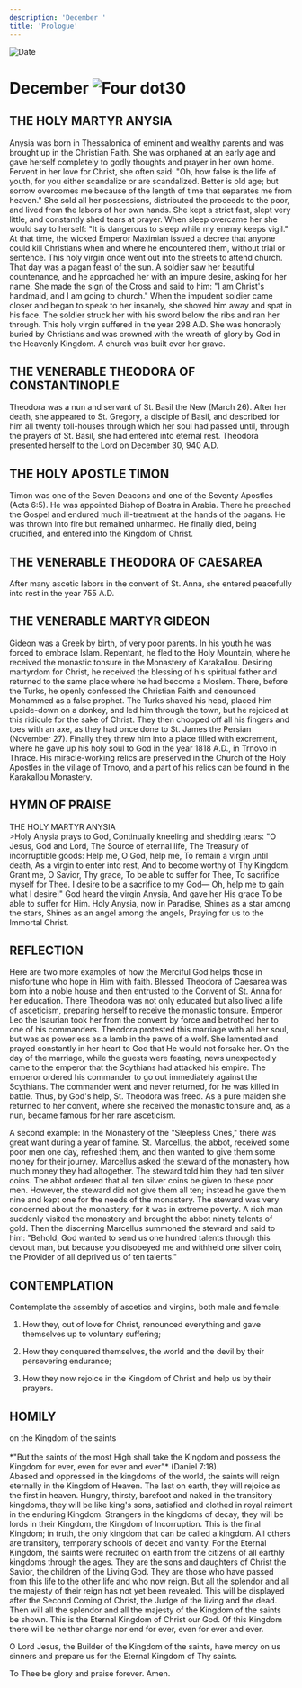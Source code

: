 ```yaml
---
description: 'December '
title: 'Prologue'
---
```


<RunningHead />
<Image src="/title-imprint.png" height={68} width={50} alt="Date" className="title-imprint"/>

# <div id="date">December <Image className="four-dot" src="/four-dot.png" height={15} width={15} alt="Four dot" />30</div>

## THE HOLY MARTYR ANYSIA

Anysia was born in Thessalonica of eminent and wealthy parents and was brought up in the Christian Faith. She was orphaned at an early age and gave herself completely to godly thoughts and prayer in her own home. Fervent in her love for Christ, she often said: "Oh, how false is the life of youth, for you either scandalize or are scandalized. Better is old age; but sorrow overcomes me because of the length of time that separates me from heaven." She sold all her possessions, distributed the proceeds to the poor, and lived from the labors of her own hands. She kept a strict fast, slept very little, and constantly shed tears at prayer. When sleep overcame her she would say to herself: "It is dangerous to sleep while my enemy keeps vigil." At that time, the wicked Emperor Maximian issued a decree that anyone could kill Christians when and where he encountered them, without trial or sentence. This holy virgin once went out into the streets to attend church. That day was a pagan feast of the sun. A soldier saw her beautiful countenance, and he approached her with an impure desire, asking for her name. She made the sign of the Cross and said to him: "I am Christ's handmaid, and I am going to church." When the impudent soldier came closer and began to speak to her insanely, she shoved him away and spat in his face. The soldier struck her with his sword below the ribs and ran her through. This holy virgin suffered in the year 298 A.D. She was honorably buried by Christians and was crowned with the wreath of glory by God in the Heavenly Kingdom. A church was built over her grave.

## THE VENERABLE THEODORA OF CONSTANTINOPLE

Theodora was a nun and servant of St. Basil the New (March 26). After her death, she appeared to St. Gregory, a disciple of Basil, and described for him all twenty toll-houses through which her soul had passed until, through the prayers of St. Basil, she had entered into eternal rest. Theodora presented herself to the Lord on December 30, 940 A.D.

## THE HOLY APOSTLE TIMON

Timon was one of the Seven Deacons and one of the Seventy Apostles (Acts 6:5). He was appointed Bishop of Bostra in Arabia. There he preached the Gospel and endured much ill-treatment at the hands of the pagans. He was thrown into fire but remained unharmed. He finally died, being crucified, and entered into the Kingdom of Christ. 

## THE VENERABLE THEODORA OF CAESAREA

After many ascetic labors in the convent of St. Anna, she entered peacefully into rest in the year 755 A.D.

## THE VENERABLE MARTYR GIDEON

Gideon was a Greek by birth, of very poor parents. In his youth he was forced to embrace Islam. Repentant, he fled to the Holy Mountain, where he received the monastic tonsure in the Monastery of Karakallou. Desiring martyrdom for Christ, he received the blessing of his spiritual father and returned to the same place where he had become a Moslem. There, before the Turks, he openly confessed the Christian Faith and denounced Mohammed as a false prophet. The Turks shaved his head, placed him upside-down on a donkey, and led him through the town, but he rejoiced at this ridicule for the sake of Christ. They then chopped off all his fingers and toes with an axe, as they had once done to St. James the Persian (November 27). Finally they threw him into a place filled with excrement, where he gave up his holy soul to God in the year 1818 A.D., in Trnovo in Thrace. His miracle-working relics are preserved in the Church of the Holy Apostles in the village of Trnovo, and a part of his relics can be found in the Karakallou Monastery.


## HYMN OF PRAISE
<div style={{textAlign:'center', color:'crimson', fontWeight:'bold'}}>
THE HOLY MARTYR ANYSIA
</div>
>Holy Anysia prays to God,  
Continually kneeling and shedding tears:  
"O Jesus, God and Lord,  
The Source of eternal life,  
The Treasury of incorruptible goods:  
Help me, O God, help me,  
To remain a virgin until death,  
As a virgin to enter into rest,  
And to become worthy of Thy Kingdom.  
Grant me, O Savior, Thy grace,  
To be able to suffer for Thee,  
To sacrifice myself for Thee.  
I desire to be a sacrifice to my God—  
Oh, help me to gain what I desire!"  
God heard the virgin Anysia,  
And gave her His grace  
To be able to suffer for Him.  
Holy Anysia, now in Paradise,  
Shines as a star among the stars,  
Shines as an angel among the angels,  
Praying for us to the Immortal Christ.  


## REFLECTION

Here are two more examples of how the Merciful God helps those in misfortune who hope in Him with faith. Blessed Theodora of Caesarea was born into a noble house and then entrusted to the Convent of St. Anna for her education. There Theodora was not only educated but also lived a life of asceticism, preparing herself to receive the monastic tonsure. Emperor Leo the Isaurian took her from the convent by force and betrothed her to one of his commanders. Theodora protested this marriage with all her soul, but was as powerless as a lamb in the paws of a wolf. She lamented and prayed constantly in her heart to God that He would not forsake her. On the day of the marriage, while the guests were feasting, news unexpectedly came to the emperor that the Scythians had attacked his empire. The emperor ordered his commander to go out immediately against the Scythians. The commander went and never returned, for he was killed in battle. Thus, by God's help, St. Theodora was freed. As a pure maiden she returned to her convent, where she received the monastic tonsure and, as a nun, became famous for her rare asceticism.

A second example: In the Monastery of the "Sleepless Ones," there was great want during a year of famine. St. Marcellus, the abbot, received some poor men one day, refreshed them, and then wanted to give them some money for their journey. Marcellus asked the steward of the monastery how much money they had altogether. The steward told him they had ten silver coins. The abbot ordered that all ten silver coins be given to these poor men. However, the steward did not give them all ten; instead he gave them nine and kept one for the needs of the monastery. The steward was very concerned about the monastery, for it was in extreme poverty. A rich man suddenly visited the monastery and brought the abbot ninety talents of gold. Then the discerning Marcellus summoned the steward and said to him: "Behold, God wanted to send us one hundred talents through this devout man, but because you disobeyed me and withheld one silver coin, the Provider of all deprived us of ten talents."


## CONTEMPLATION

Contemplate the assembly of ascetics and virgins, both male and female:

1. How they, out of love for Christ, renounced everything and gave themselves up to voluntary suffering;

2. How they conquered themselves, the world and the devil by their persevering endurance;

3. How they now rejoice in the Kingdom of Christ and help us by their prayers.


## HOMILY
<div style={{textAlign:'center', color:'crimson', fontWeight:'bold'}}>
on the Kingdom of the saints
</div>
<br />
<div style={{textAlign:'right'}}>
*"But the saints of the most High shall take the Kingdom and possess the Kingdom for ever, even for ever and ever"* (Daniel 7:18).
</div>
Abased and oppressed in the kingdoms of the world, the saints will reign eternally in the Kingdom of Heaven. The last on earth, they will rejoice as the first in heaven. Hungry, thirsty, barefoot and naked in the transitory kingdoms, they will be like king's sons, satisfied and clothed in royal raiment in the enduring Kingdom. Strangers in the kingdoms of decay, they will be lords in their Kingdom, the Kingdom of Incorruption. This is the final Kingdom; in truth, the only kingdom that can be called a kingdom. All others are transitory, temporary schools of deceit and vanity. For the Eternal Kingdom, the saints were recruited on earth from the citizens of all earthly kingdoms through the ages. They are the sons and daughters of Christ the Savior, the children of the Living God. They are those who have passed from this life to the other life and who now reign. But all the splendor and all the majesty of their reign has not yet been revealed. This will be displayed after the Second Coming of Christ, the Judge of the living and the dead. Then will all the splendor and all the majesty of the Kingdom of the saints be shown. This is the Eternal Kingdom of Christ our God. Of this Kingdom there will be neither change nor end for ever, even for ever and ever.

O Lord Jesus, the Builder of the Kingdom of the saints, have mercy on us sinners and prepare us for the Eternal Kingdom of Thy saints.

To Thee be glory and praise forever. Amen.